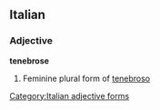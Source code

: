 ==Italian==

===Adjective===
'''tenebrose''' {{f}}

# Feminine plural form of [[tenebroso]]
[[Category:Italian adjective forms]]